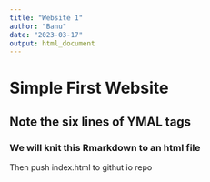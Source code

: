 ```yaml
---
title: "Website 1"
author: "Banu"
date: "2023-03-17"
output: html_document
---
```


# Simple First Website
## Note the six lines of YMAL tags 
### We will knit this Rmarkdown to an html file
Then push index.html to githut io repo